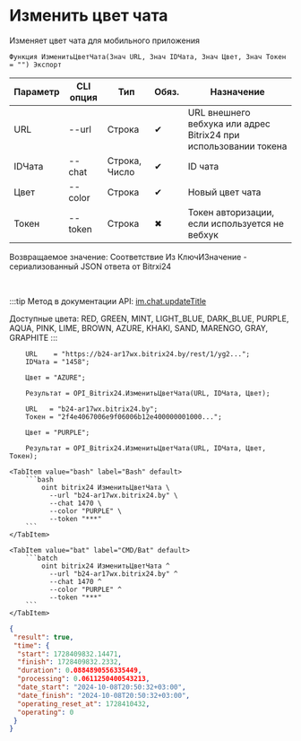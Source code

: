 ﻿---
sidebar_position: 8
---


# Изменить цвет чата
 Изменяет цвет чата для мобильного приложения



`Функция ИзменитьЦветЧата(Знач URL, Знач IDЧата, Знач Цвет, Знач Токен = "") Экспорт`

  | Параметр | CLI опция | Тип | Обяз. | Назначение |
  |-|-|-|-|-|
  | URL | --url | Строка | &#x2714; | URL внешнего вебхука или адрес Bitrix24 при использовании токена |
  | IDЧата | --chat | Строка, Число | &#x2714; | ID чата |
  | Цвет | --color | Строка | &#x2714; | Новый цвет чата |
  | Токен | --token | Строка | &#x2716; | Токен авторизации, если используется не вебхук |

  
  Возвращаемое значение:   Соответствие Из КлючИЗначение - сериализованный JSON ответа от Bitrxi24

<br/>

:::tip
Метод в документации API: [im.chat.updateTitle](https://dev.1c-bitrix.ru/learning/course/?COURSE_ID=93&LESSON_ID=12105)

Доступные цвета: RED, GREEN, MINT, LIGHT_BLUE, DARK_BLUE, PURPLE, AQUA, PINK, LIME, BROWN, AZURE, KHAKI, SAND, MARENGO, GRAY, GRAPHITE
:::
<br/>


```bsl title="Пример использования для 1С:Предприятие/OneScript"
    URL    = "https://b24-ar17wx.bitrix24.by/rest/1/yg2...";
    IDЧата = "1458";

    Цвет = "AZURE";

    Результат = OPI_Bitrix24.ИзменитьЦветЧата(URL, IDЧата, Цвет);

    URL   = "b24-ar17wx.bitrix24.by";
    Токен = "2f4e4067006e9f06006b12e400000001000...";

    Цвет = "PURPLE";

    Результат = OPI_Bitrix24.ИзменитьЦветЧата(URL, IDЧата, Цвет, Токен);
```
    

 <Tabs>
  
    <TabItem value="bash" label="Bash" default>
        ```bash
            oint bitrix24 ИзменитьЦветЧата \
              --url "b24-ar17wx.bitrix24.by" \
              --chat 1470 \
              --color "PURPLE" \
              --token "***"
        ```
    </TabItem>
  
    <TabItem value="bat" label="CMD/Bat" default>
        ```batch
            oint bitrix24 ИзменитьЦветЧата ^
              --url "b24-ar17wx.bitrix24.by" ^
              --chat 1470 ^
              --color "PURPLE" ^
              --token "***"
        ```
    </TabItem>
</Tabs>


```json title="Результат"
{
 "result": true,
 "time": {
  "start": 1728409832.14471,
  "finish": 1728409832.2332,
  "duration": 0.0884890556335449,
  "processing": 0.0611250400543213,
  "date_start": "2024-10-08T20:50:32+03:00",
  "date_finish": "2024-10-08T20:50:32+03:00",
  "operating_reset_at": 1728410432,
  "operating": 0
 }
}
```
